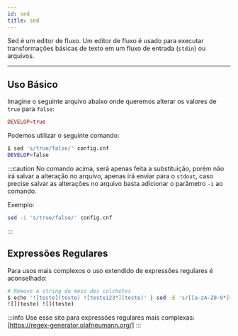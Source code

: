 ```yaml
---
id: sed
title: sed
---
```


Sed é um editor de fluxo. Um editor de fluxo é usado para executar
transformações básicas de texto em um fluxo de entrada (`stdin`) ou arquivos.

---

## Uso Básico

Imagine o seguinte arquivo abaixo onde queremos alterar os valores de `true`
para `false`:

```conf title="config.cnf"
DEVELOP=true
```

Podemos utilizar o seguinte comando:

```bash
$ sed 's/true/false/' config.cnf
DEVELOP=false
```

:::caution
No comando acima, será apenas feita a substituição, porém não irá salvar a
alteração no arquivo, apenas irá enviar para o `stdout`, caso precise salvar as
alterações no arquivo basta adicionar o parâmetro `-i` ao comando.

Exemplo:

```bash
sed -i 's/true/false/' config.cnf
```

:::

## Expressões Regulares

Para usos mais complexos o uso extendido de expressões regulares é aconselhado:

```bash
# Remove a string do meio dos colchetes
$ echo '![teste](teste) ![teste123*](teste)' | sed -E 's/[[a-zA-Z0-9*]+]/[]/g'
![](teste) ![](teste)
```

:::info
Use esse site para expressões regulares mais complexas:
[https://regex-generator.olafneumann.org/]
:::
